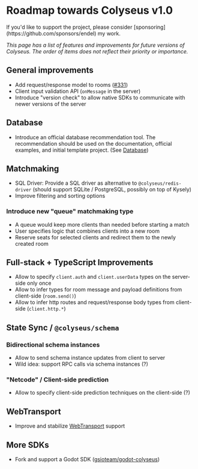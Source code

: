 
# Roadmap towards Colyseus v1.0

<Callout type="info">
    If you'd like to support the project, please consider [sponsoring](https://github.com/sponsors/endel) my work.
</Callout>

_This page has a list of features and improvements for future versions of Colyseus. The order of items does not reflect their priority or importance._

## General improvements
- Add request/response model to rooms ([#331](https://github.com/colyseus/colyseus/issues/331))
- Client input validation API (`onMessage` in the server)
- Introduce "version check" to allow native SDKs to communicate with newer versions of the server

## Database
- Introduce an official database recommendation tool. The recommendation should be used on the documentation, official examples, and initial template project. (See [<DatabaseIcon/> Database](/database))

## Matchmaking
- SQL Driver: Provide a SQL driver as alternative to `@colyseus/redis-driver` (should support SQLite / PostgreSQL, possibly on top of Kysely)
- Improve filtering and sorting options

### Introduce new "queue" matchmaking type
- A queue would keep more clients than needed before starting a match
- User specifies logic that combines clients into a new room
- Reserve seats for selected clients and redirect them to the newly created room

## Full-stack + TypeScript Improvements
- Allow to specify `client.auth` and `client.userData` types on the server-side only once
- Allow to infer types for room message and payload definitions from client-side (`room.send()`)
- Allow to infer http routes and request/response body types from client-side (`client.http.*`)

## State Sync / `@colyseus/schema`

### Bidirectional schema instances
- Allow to send schema instance updates from client to server
- Wild idea: support RPC calls via schema instances (?)

### "Netcode" / Client-side prediction
- Allow to specify client-side prediction techniques on the client-side (?)

## WebTransport
- Improve and stabilize [WebTransport](/server/transport/webtransport) support

## More SDKs
- Fork and support a Godot SDK ([gsioteam/godot-colyseus](https://github.com/gsioteam/godot-colyseus))
